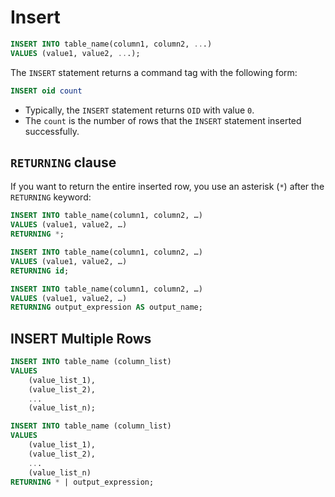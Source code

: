 # Insert

```sql
INSERT INTO table_name(column1, column2, ...)
VALUES (value1, value2, ...);
```

The `INSERT` statement returns a command tag with the following form:

```sql
INSERT oid count
```

- Typically, the `INSERT` statement returns `OID` with value `0`.
- The `count` is the number of rows that the `INSERT` statement inserted successfully.


## `RETURNING` clause

If you want to return the entire inserted row, you use an asterisk (`*`) after the `RETURNING` keyword:

```sql
INSERT INTO table_name(column1, column2, …)
VALUES (value1, value2, …)
RETURNING *;

INSERT INTO table_name(column1, column2, …)
VALUES (value1, value2, …)
RETURNING id;

INSERT INTO table_name(column1, column2, …)
VALUES (value1, value2, …)
RETURNING output_expression AS output_name;
```


## INSERT Multiple Rows

```sql
INSERT INTO table_name (column_list)
VALUES
    (value_list_1),
    (value_list_2),
    ...
    (value_list_n);

INSERT INTO table_name (column_list)
VALUES
    (value_list_1),
    (value_list_2),
    ...
    (value_list_n)
RETURNING * | output_expression;
```
